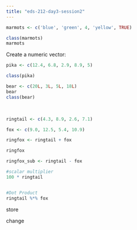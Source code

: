 ```yaml
---
title: "eds-212-day3-session2"
---
```


```r
marmots <- c('blue', 'green', 4, 'yellow', TRUE)
```

```r
class(marmots)
marmots
```

Create a numeric vector:

```r
pika <- c(12.4, 6.8, 2.9, 8.9, 5)

class(pika)
```

```r
bear <- c(20L, 3L, 5L, 18L)
bear
class(bear)
```

\

```r
ringtail <- c(4.3, 8.9, 2.6, 7.1)

fox <- c(9.0, 12.5, 5.4, 10.9)

ringfox <- ringtail + fox

ringfox

ringfox_sub <- ringtail - fox
```

```r
#scalar multiplier
100 * ringtail


#Dot Product
ringtail %*% fox
```

store

change
